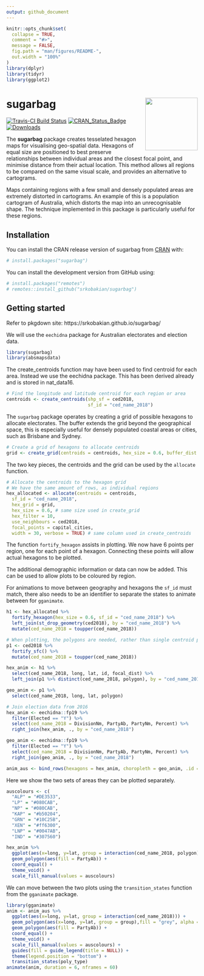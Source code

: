 ```yaml
---
output: github_document
---
```


<!-- README.md is generated from this README.Rmd. Please edit this file -->

```r
knitr::opts_chunk$set(
  collapse = TRUE,
  comment = "#>",
  message = FALSE,
  fig.path = "man/figures/README-",
  out.width = "100%"
)
library(dplyr)
library(tidyr)
library(ggplot2)
```

# sugarbag <img src='man/figures/logo.png' align="right" height="138.5" />

[![Travis-CI Build Status](https://travis-ci.org/srkobakian/sugarbag.svg?branch=master)](https://travis-ci.org/srkobakian/sugarbag)
[![CRAN\_Status\_Badge](http://www.r-pkg.org/badges/version/sugarbag)](https://cran.r-project.org/package=sugarbag)
[![Downloads](http://cranlogs.r-pkg.org/badges/sugarbag?color=brightgreen)](https://cran.r-project.org/package=sugarbag)

The **sugarbag** package creates tesselated hexagon maps for visualising geo-spatial data. Hexagons of equal size are positioned to best preserve relationships between individual areas and the closest focal point, and minimise distance from their actual location. This method allows all regions to be compared on the same visual scale, and provides an alternative to cartograms.

Maps containing regions with a few small and densely populated areas are extremely distorted in cartograms. An example of this is a population cartogram of Australia, which distorts the map into an unrecognisable shape. The technique implemented in this package is particularly useful for these regions.


## Installation

You can install the CRAN release version of sugarbag from [CRAN](https://CRAN.R-project.org) with:

```r
# install.packages("sugarbag")
```

You can install the development version from GitHub using:

```r
# install.packages("remotes")
# remotes::install_github("srkobakian/sugarbag")
```

## Getting started

Refer to pkgdown site: https://srkobakian.github.io/sugarbag/

We will use the `eechidna` package for Australian electorates and election data.

```r
library(sugarbag)
library(absmapsdata)
```


The create_centroids function may have been used to find centroid for each area. Instead we use the eechidna package. This has been derived already and is stored in nat_data16.


```r
# Find the longitude and latitude centroid for each region or area
centroids <- create_centroids(shp_sf = ced2018,
                              sf_id = "ced_name_2018")
```

The `sugarbag` package operates by creating a grid of possible hexagons to allocate electorates. The buffer extends the grid beyond the geographical space, this is especially useful for densely populated coastal areas or cities, such as Brisbane and Sydney.

```r
# Create a grid of hexagons to allocate centroids
grid <- create_grid(centroids = centroids, hex_size = 0.6, buffer_dist = 10)
```

The two key pieces, the centroids and the grid can be used by the `allocate` function.

```r
# Allocate the centroids to the hexagon grid
# We have the same amount of rows, as individual regions
hex_allocated <- allocate(centroids = centroids,
  sf_id = "ced_name_2018",
  hex_grid = grid,
  hex_size = 0.6, # same size used in create_grid
  hex_filter = 10,
  use_neighbours = ced2018,
  focal_points = capital_cities,
  width = 30, verbose = TRUE) # same column used in create_centroids
```

The function `fortify_hexagon` assists in plotting. We now have 6 points per region, one for each point of a hexagon. Connecting these points will allow actual hexagons to be plotted.

The additional demographic information or data can now be added. This can be used to allow plots to be coloured by region.

For animations to move between geography and hexagons the `sf_id` must match, there also needs to be an identifier to separate the states to animate between for `gganimate`.

```r
h1 <- hex_allocated %>% 
  fortify_hexagon(hex_size = 0.6, sf_id = "ced_name_2018") %>%
  left_join(st_drop_geometry(ced2018), by = "ced_name_2018") %>%
  mutate(ced_name_2018 = toupper(ced_name_2018))

# When plotting, the polygons are needed, rather than single centroid points.
p1 <- ced2018 %>% 
  fortify_sfc() %>%
  mutate(ced_name_2018 = toupper(ced_name_2018))

hex_anim <- h1 %>% 
  select(ced_name_2018, long, lat, id, focal_dist) %>% 
  left_join(p1 %>% distinct(ced_name_2018, polygon), by = "ced_name_2018")

geo_anim <- p1 %>% 
  select(ced_name_2018, long, lat, polygon)

# Join election data from 2016
hex_anim <- eechidna::fp19 %>%
  filter(Elected == "Y") %>%
  select(ced_name_2018 = DivisionNm, PartyAb, PartyNm, Percent) %>%
  right_join(hex_anim, ., by = "ced_name_2018")

geo_anim <- eechidna::fp19 %>%
  filter(Elected == "Y") %>%
  select(ced_name_2018 = DivisionNm, PartyAb, PartyNm, Percent) %>%
  right_join(geo_anim, ., by = "ced_name_2018")

anim_aus <- bind_rows(hexagons = hex_anim, choropleth = geo_anim, .id = "poly_type")
```

Here we show the two sets of areas they can be plotted separately.

```r
auscolours <- c(
  "ALP" = "#DE3533",
  "LP" = "#080CAB",
  "NP" = "#080CAB",
  "KAP" = "#b50204",
  "GRN" = "#10C25B",
  "XEN" = "#ff6300",
  "LNP" = "#0047AB",
  "IND" = "#307560")

hex_anim %>% 
  ggplot(aes(x=long, y=lat, group = interaction(ced_name_2018, polygon))) +
  geom_polygon(aes(fill = PartyAb)) +
  coord_equal() + 
  theme_void() + 
  scale_fill_manual(values = auscolours)
```

We can move between the two plots using the `transition_states` function from the `gganimate` package. 


```r
library(gganimate)
anim <- anim_aus %>% 
  ggplot(aes(x=long, y=lat, group = interaction(ced_name_2018))) +
  geom_polygon(aes(x=long, y=lat, group = group),fill = "grey", alpha = 0.3, data= state2016) +
  geom_polygon(aes(fill = PartyAb)) + 
  coord_equal() + 
  theme_void() +
  scale_fill_manual(values = auscolours) +
  guides(fill = guide_legend(title = NULL)) + 
  theme(legend.position = "bottom") +
  transition_states(poly_type)
animate(anim, duration = 6, nframes = 60)
```

